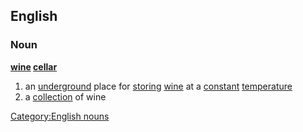 ==English==
===Noun===
'''[[wine]] [[cellar]]'''
#an [[underground]] place for [[storing]] [[wine]] at a [[constant]] [[temperature]]
#a [[collection]] of wine
[[Category:English nouns]]